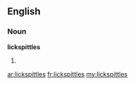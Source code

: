 ==English==

===Noun===
'''lickspittles'''

# {{plural of|[[lickspittle]]}}

[[ar:lickspittles]]
[[fr:lickspittles]]
[[my:lickspittles]]